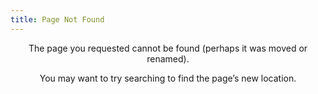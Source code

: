 ```yaml
---
title: Page Not Found
---
```



<center>
The page you requested cannot be found (perhaps it was moved or renamed).

You may want to try searching to find the page's new location.
</center>